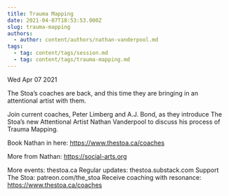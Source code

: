 ```yaml
---
title: Trauma Mapping
date: 2021-04-07T18:53:53.000Z
slug: trauma-mapping
authors:
  - author: content/authors/nathan-vanderpool.md
tags:
  - tag: content/tags/session.md
  - tag: content/tags/trauma-mapping.md
---
```






Wed Apr 07 2021

The Stoa’s coaches are back, and this time they are bringing in an attentional artist with them.

Join current coaches, Peter Limberg and A.J. Bond, as they introduce The Stoa’s new Attentional Artist Nathan Vanderpool to discuss his process of Trauma Mapping.

Book Nathan in here: https://www.thestoa.ca/coaches

More from Nathan: https://social-arts.org

More events: thestoa.ca
Regular updates: thestoa.substack.com
Support The Stoa: patreon.com/the_stoa
Receive coaching with resonance: https://www.thestoa.ca/coaches


